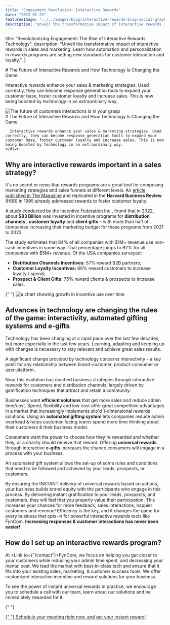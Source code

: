 ```yaml
---
title: "Engagement Revolution: Interactive Rewards"
date: "2023-02-23"
featuredImage: "../../images/blog/interactive-rewards-blog-social-graphic.jpg"
description: "Unveil the transformative impact of interactive rewards in sales and marketing. Learn how automation and personalization in rewards programs are setting new standards for customer interaction and loyalty."
---
```



  title:
    "Revolutionizing Engagement: The Rise of Interactive Rewards Technology",
  description:
    "Unveil the transformative impact of interactive rewards in sales and marketing. Learn how automation and personalization in rewards programs are setting new standards for customer interaction and loyalty.",
}

<Wrapper seo={meta}>
  # The Future of Interactive Rewards and How Technology Is Changing the Game

Interactive rewards enhance your sales & marketing strategies. Used correctly, they can become response generation tools to expand your customer base, foster customer loyalty and increase sales. This is now being boosted by technology in an extraordinary way.

[//]: # "change the size of this image to more appropriate one"

  <div className="use-case-section">
    <div className="use-case-image">
      <img src={futureRewards} alt="The future of customers interactions is in your grasp" />
    </div>
    <div className="use-case-description">
      # The Future of Interactive Rewards and How Technology Is Changing the Game

      Interactive rewards enhance your sales & marketing strategies. Used correctly, they can become response generation tools to expand your customer base, foster customer loyalty and increase sales. This is now being boosted by technology in an extraordinary way.
    </div>

  </div>

## **Why are interactive rewards important in a sales strategy?**

It's no secret or news that rewards programs are a great tool for composing marketing strategies and sales funnels at different levels. An [article published in The Magazine](https://hbr.org/1995/05/do-rewards-really-create-loyalty) and replicated in the **Harvard Business Review** (HBR) in 1995 already addressed rewards to foster customer loyalty.

A [study conducted by the Incentive Federation Inc](https://www.incentivefederation.org/)., found that in 2022, about **$83 Billion** was invested in incentive programs for **distribution channels** , **customer loyalty** and **client gifts** – with more than half of companies increasing their marketing budget for these programs from 2021 to 2022.

The study estimates that 84% of all companies with $1M+ revenue use non-cash incentives in some way. That percentage jumps to 92% for all companies with $5M+ revenue. Of the USA companies surveyed:

- **Distribution Channels Incentives:** 57% reward B2B partners;
- **Customer Loyalty Incentives:** 66% reward customers to increase loyalty / spend;
- **Prospect & Client Gifts:** 75% reward clients & prospects to increase sales.

{" "}
<img src={incentive} alt="a chart showing growth in incentive use over time" />

## **Advances in technology are changing the rules of the game: interactivity, automated gifting systems and e-gifts**

Technology has been changing at a rapid pace over the last few decades, but more especially in the last few years. Learning, adapting and keeping up with changes is necessary to stay relevant and achieve great sales results.

A significant change provided by technology concerns interactivity – a key point for any relationship between brand-customer, product-consumer or user-platform.

Now, this evolution has reached business strategies through interactive rewards for customers and distribution channels, largely driven by gamification techniques that attract and retain a community.

Businesses want **efficient solutions** that get more sales and reduce admin time/cost. Speed, flexibility and low cost offer great competitive advantages in a market that increasingly implements silo'd 1-dimensional rewards solutions. Using an **automated gifting system** lets companies reduce admin overhead & helps customer-facing teams spend more time thinking about their customers & their business model.

Consumers want the power to choose how they're rewarded and whether they, or a charity should receive that reward. Offering **universal rewards** through interactive **e-gifts** increases the chance consumers will engage in a process with your business,

An automated gift system allows the set-up of some rules and conditions that need to be followed and achieved by your leads, prospects, or customers.

By ensuring the INSTANT delivery of universal rewards based on actions, your business builds brand equity with the participants who engage in this process. By delivering instant gratification to your leads, prospects, and customers, they will feel that you properly value their participation. This increases your chances for more feedback, sales interactions, happier customers and revenue! Efficiency is the key, and it changes the game for every business that opts-in for powerful interactive rewards tools like FynCom. **Increasing responses & customer interactions has never been easier!**

## **How do I set up an interactive rewards program?**

At <Link to={"/contact"}>FynCom</Link>, we focus on helping you get closer to your customers while reducing your admin time spent, and decreasing your mental cost. We lead the market with best-in-class tech and ensure that it fits into your existing sales, marketing, & customer success tools. We offer customized interactive incentive and reward solutions for your business.

To see the power of instant universal rewards in practice, we encourage you to schedule a call with our team, learn about our solutions and be immediately rewarded for it.

{" "}
<div className="button-container">
  <a
    className="learn-more-btn cash centered"
    href="https://calendly.com/adrian-fyncom/30min"
  >
    {" "}
    Schedule your meeting right now, and get your instant reward!
  </a>
</div> <br />

</Wrapper>
